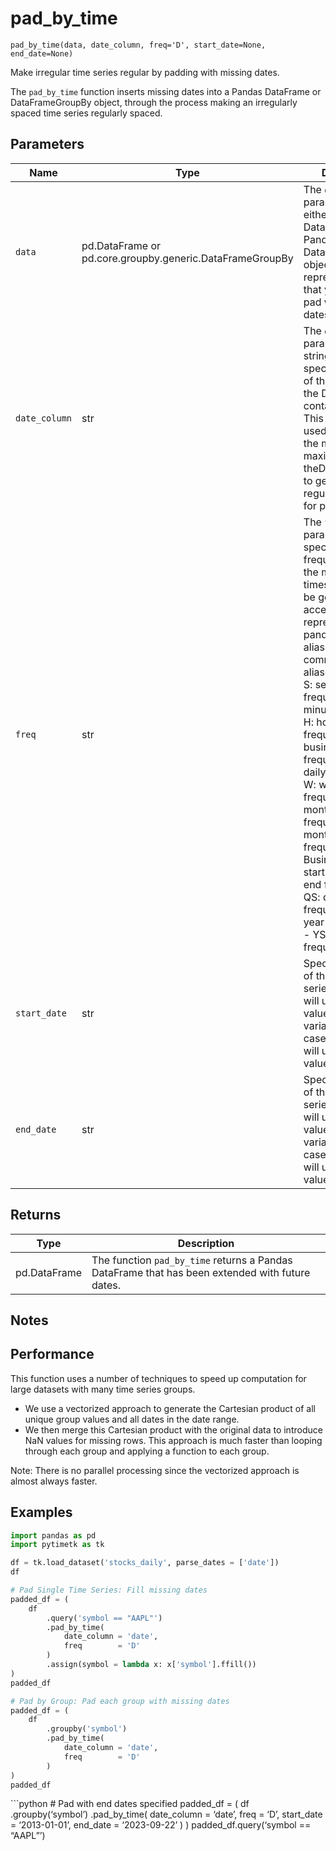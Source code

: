 # pad_by_time { #pytimetk.pad_by_time }

`pad_by_time(data, date_column, freq='D', start_date=None, end_date=None)`

Make irregular time series regular by padding with missing dates.

The `pad_by_time` function inserts missing dates into a Pandas DataFrame or 
DataFrameGroupBy object, through the process making an irregularly spaced 
time series regularly spaced.

## Parameters

| Name          | Type                                                     | Description                                                                                                                                                                                                                                                                                                                                                                                                                                                                                                                                      | Default    |
|---------------|----------------------------------------------------------|--------------------------------------------------------------------------------------------------------------------------------------------------------------------------------------------------------------------------------------------------------------------------------------------------------------------------------------------------------------------------------------------------------------------------------------------------------------------------------------------------------------------------------------------------|------------|
| `data`        | pd.DataFrame or pd.core.groupby.generic.DataFrameGroupBy | The `data` parameter can be either a Pandas DataFrame or a Pandas  DataFrameGroupBy object. It represents the data that you want to pad  with missing dates.                                                                                                                                                                                                                                                                                                                                                                                     | _required_ |
| `date_column` | str                                                      | The `date_column` parameter is a string that specifies the name of the  column in the DataFrame that contains the dates. This column will be  used to determine the minimum and maximum dates in theDataFrame, and to  generate the regular date range for padding.                                                                                                                                                                                                                                                                              | _required_ |
| `freq`        | str                                                      | The `freq` parameter specifies the frequency at which the missing  timestamps should be generated. It accepts a string representing a  pandas frequency alias. Some common frequency aliases include:  - S: secondly frequency - min: minute frequency - H: hourly frequency - B: business day frequency - D: daily frequency - W: weekly frequency - M: month end frequency - MS: month start frequency - BMS: Business month start - Q: quarter end frequency - QS: quarter start frequency - Y: year end frequency - YS: year start frequency | `'D'`      |
| `start_date`  | str                                                      | Specifies the start of the padded series.  If NULL, it will use the  lowest value of the input variable. In the case of groups, it will use  the lowest value by group.                                                                                                                                                                                                                                                                                                                                                                          | `None`     |
| `end_date`    | str                                                      | Specifies the end of the padded series.  If NULL, it will use the highest  value of the input variable.  In the case of groups, it will use the  highest value by group.                                                                                                                                                                                                                                                                                                                                                                         | `None`     |

## Returns

| Type         | Description                                                                                      |
|--------------|--------------------------------------------------------------------------------------------------|
| pd.DataFrame | The function `pad_by_time` returns a Pandas DataFrame that has been  extended with future dates. |

## Notes


## Performance

This function uses a number of techniques to speed up computation for large 
datasets with many time series groups. 

- We use a vectorized approach to generate the Cartesian product of all 
  unique group values and all dates in the date range. 
- We then merge this Cartesian product with the original data to introduce 
  NaN values for missing rows. This approach is much faster than looping 
  through each group and applying a function to each group.

Note: There is no parallel processing since the vectorized approach is 
      almost always faster.

## Examples

```python
import pandas as pd
import pytimetk as tk

df = tk.load_dataset('stocks_daily', parse_dates = ['date'])
df
```
   
```python
# Pad Single Time Series: Fill missing dates
padded_df = (
    df
        .query('symbol == "AAPL"')
        .pad_by_time(
            date_column = 'date',
            freq        = 'D'
        )
        .assign(symbol = lambda x: x['symbol'].ffill())
)
padded_df 
```

```python
# Pad by Group: Pad each group with missing dates
padded_df = (
    df
        .groupby('symbol')
        .pad_by_time(
            date_column = 'date',
            freq        = 'D'
        )
)
padded_df
```

```python
# Pad with end dates specified
padded_df = (
    df
        .groupby('symbol')
        .pad_by_time(
            date_column = 'date',
            freq        = 'D',
            start_date  = '2013-01-01',
            end_date    = '2023-09-22'
        )
)
padded_df.query('symbol == "AAPL"')